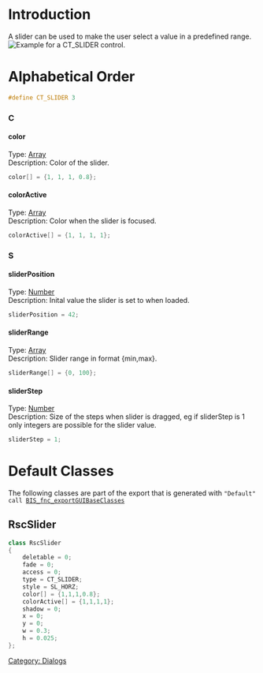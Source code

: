 = Introduction =
{{Important|This slider is deprecated. You might want to use [[CT_XSLIDER]].}}
A slider can be used to make the user select a value in a predefined range.
[[Image:Arma RscSlider.jpg|thumb|Example for a CT_SLIDER control.]]
= Alphabetical Order =
{{Informative|TokenNames common to most controls, such as x, y, w, h, text, idc... can be found [[Arma:_GUI_Configuration#Common_Properties|'''here''']].}}

<syntaxhighlight lang="cpp">#define CT_SLIDER 3</syntaxhighlight>
{{Cfg ref|start}}
{{Cfg ref|abc}}
=== C ===
==== color ====
;Type: [[TokenNameValueTypes|Array]]
;Description: Color of the slider.
<syntaxhighlight lang="cpp">
color[] = {1, 1, 1, 0.8};
</syntaxhighlight>
==== colorActive ====
;Type: [[TokenNameValueTypes|Array]]
;Description: Color when the slider is focused.
<syntaxhighlight lang="cpp">
colorActive[] = {1, 1, 1, 1};
</syntaxhighlight>
=== S ===
<!-- ==== shadow ====
;Type: [[TokenNameValueTypes|Number]]
;Description: n/a
<syntaxhighlight lang="cpp">
shadow = 0;
</syntaxhighlight> -->
==== sliderPosition ====
;Type: [[TokenNameValueTypes|Number]]
;Description: Inital value the slider is set to when loaded.
<syntaxhighlight lang="cpp">
sliderPosition = 42;
</syntaxhighlight>
==== sliderRange ====
;Type: [[TokenNameValueTypes|Array]]
;Description: Slider range in format {min,max}.
<syntaxhighlight lang="cpp">
sliderRange[] = {0, 100};
</syntaxhighlight>
==== sliderStep ====
;Type: [[TokenNameValueTypes|Number]]
;Description: Size of the steps when slider is dragged, eg if sliderStep is 1 only integers are possible for the slider value.
<syntaxhighlight lang="cpp">
sliderStep = 1;
</syntaxhighlight>
<!-- === T ===
==== Title ====
;Type: [[TokenNameValueTypes|Class]]
;Description: n/a
<syntaxhighlight lang="cpp">

</syntaxhighlight>
=== V ===
==== Value ====
;Type: [[TokenNameValueTypes|Class]]
;Description: n/a
<syntaxhighlight lang="cpp">

</syntaxhighlight> -->
{{Cfg ref|end}}

= Default Classes =
The following classes are part of the export that is generated with <code>"Default" call [[BIS_fnc_exportGUIBaseClasses]]</code>
{{Informative|In order for the classes below to work you need to have them exported with the function above.}}
== RscSlider ==
<syntaxhighlight lang="cpp">
class RscSlider
{
	deletable = 0;
	fade = 0;
	access = 0;
	type = CT_SLIDER;
	style = SL_HORZ;
	color[] = {1,1,1,0.8};
	colorActive[] = {1,1,1,1};
	shadow = 0;
	x = 0;
	y = 0;
	w = 0.3;
	h = 0.025;
};
</syntaxhighlight>

[[Category: Dialogs]]
